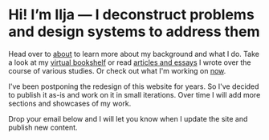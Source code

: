 # Hi! I’m Ilja — I deconstruct problems and design systems to address them

Head over to [about](./about/) to learn more about my background and what I do. Take a look at my [virtual bookshelf](./bookshelf/) or read [articles and essays](./articles/) I wrote over the course of various studies. Or check out what I'm working on [now](./now/).

I've been postponing the redesign of this website for years. So I've decided to publish it as-is and work on it in small iterations. Over time I will add more sections and showcases of my work.

Drop your email below and I will let you know when I update the site and publish new content.
